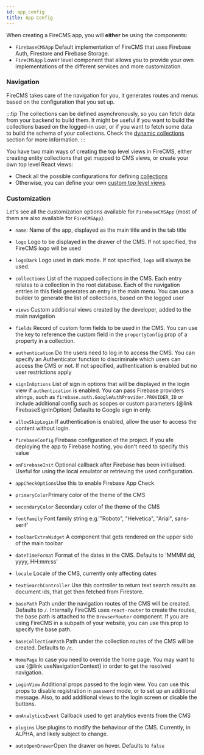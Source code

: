 ```yaml
---
id: app_config
title: App Config
---
```


When creating a FireCMS app, you will **either** be using the components:
- `FirebaseCMSApp` Default implementation of FireCMS that uses Firebase Auth, Firestore
and Firebase Storage.
- `FireCMSApp` Lower level component that allows you to provide your own implementations
of the different services and more customization.

### Navigation

FireCMS takes care of the navigation for you, it generates routes and menus based
on the configuration that you set up.

:::tip
The collections can be defined asynchronously, so you can fetch data from your backend
to build them.
It might be useful if you want to build the collections based on the logged-in user,
or if you want to fetch some data to build the schema of your collections.
Check the [dynamic collections](../collections/dynamic_collections.md) section for more information.
:::

You have two main ways of creating the top level views in FireCMS, either creating entity
collections that get mapped to CMS views, or create your own top level React views:
- Check all the possible configurations for defining [collections](../collections/collections.md)
- Otherwise, you can define your own [custom top level views](./custom_top_level_views.mdx).


### Customization

Let's see all the customization options available for `FirebaseCMSApp` (most
of them are also available for `FireCMSApp`).

* `name`: Name of the app, displayed as the main title and in the tab title

* `logo` Logo to be displayed in the drawer of the CMS.
If not specified, the FireCMS logo will be used

* `logoDark` Logo used in dark mode. If not specified, `logo` will always be used.

* `collections` List of the mapped collections in the CMS.
Each entry relates to a collection in the root database.
Each of the navigation entries in this field
generates an entry in the main menu.
You can use a builder to generate the list of collections, based on the logged user

* `views` Custom additional views created by the developer, added to the main
navigation

* `fields` Record of custom form fields to be used in the CMS.
You can use the key to reference the custom field in
the `propertyConfig` prop of a property in a collection.

* `authentication` Do the users need to log in to access the CMS.
You can specify an Authenticator function to discriminate which users can
access the CMS or not.
If not specified, authentication is enabled but no user restrictions
apply

* `signInOptions` List of sign in options that will be displayed in the login
view if `authentication` is enabled. You can pass Firebase providers strings,
such as `firebase.auth.GoogleAuthProvider.PROVIDER_ID` or include additional
config such as scopes or custom parameters
{@link FirebaseSignInOption}
Defaults to Google sign in only.

* `allowSkipLogin` If authentication is enabled, allow the user to access the content
without login.

* `firebaseConfig` Firebase configuration of the project. If you afe deploying the app to
Firebase hosting, you don't need to specify this value

* `onFirebaseInit` Optional callback after Firebase has been initialised. Useful for
using the local emulator or retrieving the used configuration.

* `appCheckOptions`Use this to enable Firebase App Check

* `primaryColor`Primary color of the theme of the CMS

* `secondaryColor` Secondary color of the theme of the CMS

* `fontFamily` Font family string
e.g.'"Roboto", "Helvetica", "Arial", sans-serif'

* `toolbarExtraWidget` A component that gets rendered on the upper side of the main toolbar

* `dateTimeFormat` Format of the dates in the CMS.
Defaults to 'MMMM dd, yyyy, HH:mm:ss'

* `locale` Locale of the CMS, currently only affecting dates

* `textSearchController` Use this controller to return text search results as document ids, that
get then fetched from Firestore.

* `basePath` Path under the navigation routes of the CMS will be created. Defaults to `/`.
  Internally FireCMS uses `react-router` to create the routes, the base path is attached to the
  `BrowserRouter` component. If you are using FireCMS in a subpath of your website, you can use
  this prop to specify the base path.

* `baseCollectionPath` Path under the collection routes of the CMS will be created.
  Defaults to `/c`.

* `HomePage` In case you need to override the home page.
You may want to use {@link useNavigationContext} in order to get the resolved
navigation.

* `LoginView` Additional props passed to the login view. You can use this props
to disable registration in `password` mode, or to set up an additional
message. Also, to add additional views to the login screen or disable
the buttons.

* `onAnalyticsEvent` Callback used to get analytics events from the CMS

* `plugins` Use plugins to modify the behaviour of the CMS.
Currently, in ALPHA, and likely subject to change.

* `autoOpenDrawer`Open the drawer on hover. Defaults to `false`




